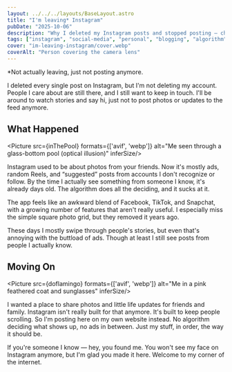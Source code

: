 ```yaml
---
layout: ../../../layouts/BaseLayout.astro
title: "I'm leaving* Instagram"
pubDate: "2025-10-06"
description: "Why I deleted my Instagram posts and stopped posting — choosing my personal website over ads and algorithmic feeds."
tags: ["instagram", "social-media", "personal", "blogging", "algorithm"]
cover: "im-leaving-instagram/cover.webp"
coverAlt: "Person covering the camera lens"
---
```


*Not actually leaving, just not posting anymore. 

I deleted every single post on Instagram, but I'm not deleting my account. People I care about are still there, and I still want to keep in touch. I'll be around to watch stories and say hi, just not to post photos or updates to the feed anymore.

## What Happened

<Picture src={inThePool} formats={['avif', 'webp']} alt="Me seen through a glass-bottom pool (optical illusion)" inferSize/>
 
Instagram used to be about photos from your friends. Now it's mostly ads, random Reels, and “suggested” posts from accounts I don't recognize or follow. By the time I actually see something from someone I know, it's already days old. The algorithm does all the deciding, and it sucks at it.

The app feels like an awkward blend of Facebook, TikTok, and Snapchat, with a growing number of features that aren't really useful. I especially miss the simple square photo grid, but they removed it years ago.

These days I mostly swipe through people's stories, but even that's annoying with the buttload of ads. Though at least I still see posts from people I actually know.

## Moving On

<Picture src={doflamingo} formats={['avif', 'webp']} alt="Me in a pink feathered coat and sunglasses" inferSize/>

I wanted a place to share photos and little life updates for friends and family. Instagram isn't really built for that anymore. It's built to keep people scrolling. So I'm posting here on my own website instead. No algorithm deciding what shows up, no ads in between. Just my stuff, in order, the way it should be.

If you're someone I know — hey, you found me. You won't see my face on Instagram anymore, but I'm glad you made it here. Welcome to my corner of the internet.
